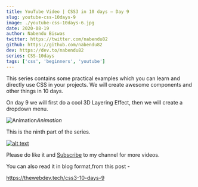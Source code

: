 ```yaml
---
title: YouTube Video | CSS3 in 10 days — Day 9
slug: youtube-css-10days-9
image: ./youtube-css-10days-6.jpg
date: 2020-08-19
author: Nabendu Biswas
twitter: https://twitter.com/nabendu82
github: https://github.com/nabendu82
dev: https://dev.to/nabendu82
series: CSS-10days
tags: ['css', 'beginners', 'youtube']
---
```


This series contains some practical examples which you can learn and directly use CSS in your projects. We will create awesome components and other things in 10 days.

On day 9 we will first do a cool 3D Layering Effect, then we will create a dropdown menu.

<div className={styles.image__small}>

![Animation](https://res.cloudinary.com/dxkxvfo2o/image/upload/v1598018349/css-day9-anim_nybfmt.gif)*Animation*

</div>

This is the ninth part of the series.

<div className={styles.image__small}>

[![alt text](https://res.cloudinary.com/dxkxvfo2o/image/upload/v1598018347/css-day9_ayupou.png)](https://youtu.be/D87qgFPqMoc "CSS Day-9")

</div>

Please do like it and [Subscribe](https://www.youtube.com/channel/UCRf7mazcufqZxd2pR3oQJuQ?sub_confirmation=1) to my channel for more videos.

You can also read it in blog format,from this post -

https://thewebdev.tech/css3-10-days-9

